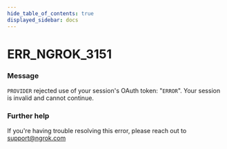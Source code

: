 ```yaml
---
hide_table_of_contents: true
displayed_sidebar: docs
---
```



# ERR_NGROK_3151

### Message

`PROVIDER` rejected use of your session's OAuth token: "`ERROR`". Your session is invalid and cannot continue.

### Further help

If you're having trouble resolving this error, please reach out to [support@ngrok.com](mailto:support@ngrok.com?subject=Help%20with%20ERR_NGROK_3151)

<ErrorDetails error="err_ngrok_3151" />
